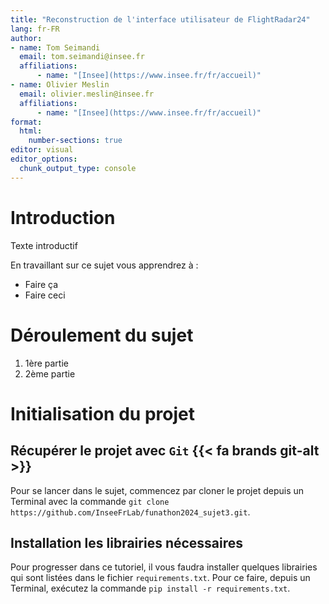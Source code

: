 ```yaml
---
title: "Reconstruction de l'interface utilisateur de FlightRadar24"
lang: fr-FR
author: 
- name: Tom Seimandi
  email: tom.seimandi@insee.fr
  affiliations: 
      - name: "[Insee](https://www.insee.fr/fr/accueil)"
- name: Olivier Meslin
  email: olivier.meslin@insee.fr
  affiliations: 
      - name: "[Insee](https://www.insee.fr/fr/accueil)"
format:
  html:
    number-sections: true
editor: visual
editor_options: 
  chunk_output_type: console
---
```


# Introduction {.unnumbered}

Texte introductif

En travaillant sur ce sujet vous apprendrez à :

- Faire ça
- Faire ceci

# Déroulement du sujet

1. 1ère partie
2. 2ème partie

# Initialisation du projet

## Récupérer le projet avec `Git` {{< fa brands git-alt >}}

Pour se lancer dans le sujet, commencez par cloner le projet depuis un Terminal avec la commande `git clone https://github.com/InseeFrLab/funathon2024_sujet3.git`.

## Installation les librairies nécessaires

Pour progresser dans ce tutoriel, il vous faudra installer quelques librairies qui sont listées dans le fichier `requirements.txt`. Pour ce faire, depuis un Terminal, exécutez la commande `pip install -r requirements.txt`.